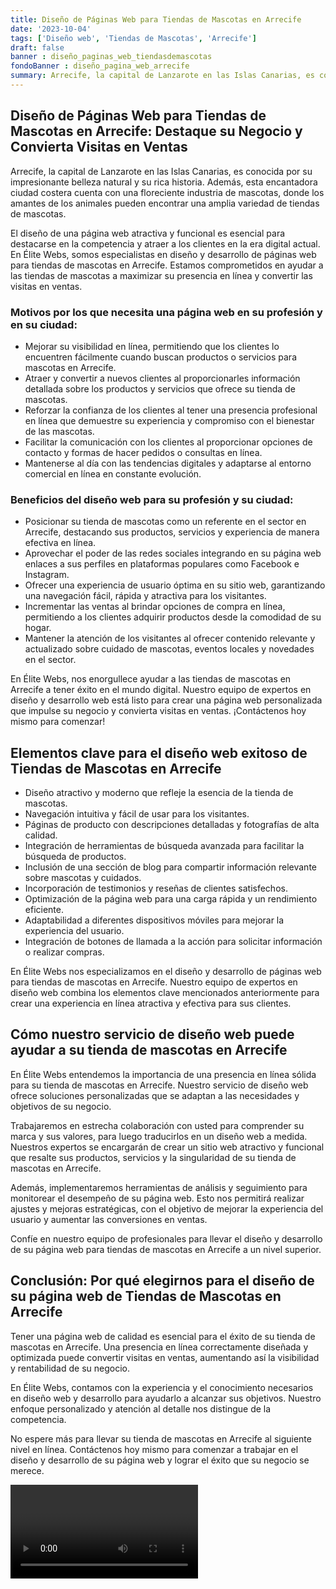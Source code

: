 ```yaml
---
title: Diseño de Páginas Web para Tiendas de Mascotas en Arrecife
date: '2023-10-04'
tags: ['Diseño web', 'Tiendas de Mascotas', 'Arrecife']
draft: false
banner : diseño_paginas_web_tiendasdemascotas
fondoBanner : diseño_pagina_web_arrecife
summary: Arrecife, la capital de Lanzarote en las Islas Canarias, es conocida por su impresionante belleza natural y su rica historia. Además, esta encantadora ciudad costera cuenta con una floreciente industria de mascotas, donde los amantes de los animales pueden encontrar una amplia variedad de tiendas de mascotas. 
---
```


## Diseño de Páginas Web para Tiendas de Mascotas en Arrecife: Destaque su Negocio y Convierta Visitas en Ventas 

Arrecife, la capital de Lanzarote en las Islas Canarias, es conocida por su impresionante belleza natural y su rica historia. Además, esta encantadora ciudad costera cuenta con una floreciente industria de mascotas, donde los amantes de los animales pueden encontrar una amplia variedad de tiendas de mascotas. 

El diseño de una página web atractiva y funcional es esencial para destacarse en la competencia y atraer a los clientes en la era digital actual. En Élite Webs, somos especialistas en diseño y desarrollo de páginas web para tiendas de mascotas en Arrecife. Estamos comprometidos en ayudar a las tiendas de mascotas a maximizar su presencia en línea y convertir las visitas en ventas. 

### Motivos por los que necesita una página web en su profesión y en su ciudad: 

- Mejorar su visibilidad en línea, permitiendo que los clientes lo encuentren fácilmente cuando buscan productos o servicios para mascotas en Arrecife. 
- Atraer y convertir a nuevos clientes al proporcionarles información detallada sobre los productos y servicios que ofrece su tienda de mascotas. 
- Reforzar la confianza de los clientes al tener una presencia profesional en línea que demuestre su experiencia y compromiso con el bienestar de las mascotas. 
- Facilitar la comunicación con los clientes al proporcionar opciones de contacto y formas de hacer pedidos o consultas en línea. 
- Mantenerse al día con las tendencias digitales y adaptarse al entorno comercial en línea en constante evolución. 

### Beneficios del diseño web para su profesión y su ciudad: 

- Posicionar su tienda de mascotas como un referente en el sector en Arrecife, destacando sus productos, servicios y experiencia de manera efectiva en línea. 
- Aprovechar el poder de las redes sociales integrando en su página web enlaces a sus perfiles en plataformas populares como Facebook e Instagram. 
- Ofrecer una experiencia de usuario óptima en su sitio web, garantizando una navegación fácil, rápida y atractiva para los visitantes. 
- Incrementar las ventas al brindar opciones de compra en línea, permitiendo a los clientes adquirir productos desde la comodidad de su hogar. 
- Mantener la atención de los visitantes al ofrecer contenido relevante y actualizado sobre cuidado de mascotas, eventos locales y novedades en el sector. 

En Élite Webs, nos enorgullece ayudar a las tiendas de mascotas en Arrecife a tener éxito en el mundo digital. Nuestro equipo de expertos en diseño y desarrollo web está listo para crear una página web personalizada que impulse su negocio y convierta visitas en ventas. ¡Contáctenos hoy mismo para comenzar!

<GifSeo />

<Cta />

## Elementos clave para el diseño web exitoso de Tiendas de Mascotas en Arrecife

- Diseño atractivo y moderno que refleje la esencia de la tienda de mascotas.
- Navegación intuitiva y fácil de usar para los visitantes.
- Páginas de producto con descripciones detalladas y fotografías de alta calidad.
- Integración de herramientas de búsqueda avanzada para facilitar la búsqueda de productos.
- Inclusión de una sección de blog para compartir información relevante sobre mascotas y cuidados.
- Incorporación de testimonios y reseñas de clientes satisfechos.
- Optimización de la página web para una carga rápida y un rendimiento eficiente.
- Adaptabilidad a diferentes dispositivos móviles para mejorar la experiencia del usuario.
- Integración de botones de llamada a la acción para solicitar información o realizar compras.

En Élite Webs nos especializamos en el diseño y desarrollo de páginas web para tiendas de mascotas en Arrecife. Nuestro equipo de expertos en diseño web combina los elementos clave mencionados anteriormente para crear una experiencia en línea atractiva y efectiva para sus clientes.

## Cómo nuestro servicio de diseño web puede ayudar a su tienda de mascotas en Arrecife

En Élite Webs entendemos la importancia de una presencia en línea sólida para su tienda de mascotas en Arrecife. Nuestro servicio de diseño web ofrece soluciones personalizadas que se adaptan a las necesidades y objetivos de su negocio.

Trabajaremos en estrecha colaboración con usted para comprender su marca y sus valores, para luego traducirlos en un diseño web a medida. Nuestros expertos se encargarán de crear un sitio web atractivo y funcional que resalte sus productos, servicios y la singularidad de su tienda de mascotas en Arrecife.

Además, implementaremos herramientas de análisis y seguimiento para monitorear el desempeño de su página web. Esto nos permitirá realizar ajustes y mejoras estratégicas, con el objetivo de mejorar la experiencia del usuario y aumentar las conversiones en ventas.

Confíe en nuestro equipo de profesionales para llevar el diseño y desarrollo de su página web para tiendas de mascotas en Arrecife a un nivel superior.

## Conclusión: Por qué elegirnos para el diseño de su página web de Tiendas de Mascotas en Arrecife

Tener una página web de calidad es esencial para el éxito de su tienda de mascotas en Arrecife. Una presencia en línea correctamente diseñada y optimizada puede convertir visitas en ventas, aumentando así la visibilidad y rentabilidad de su negocio.

En Élite Webs, contamos con la experiencia y el conocimiento necesarios en diseño web y desarrollo para ayudarlo a alcanzar sus objetivos. Nuestro enfoque personalizado y atención al detalle nos distingue de la competencia.

No espere más para llevar su tienda de mascotas en Arrecife al siguiente nivel en línea. Contáctenos hoy mismo para comenzar a trabajar en el diseño y desarrollo de su página web y lograr el éxito que su negocio se merece.

<Video />

<CtaBot job='Tiendas de Mascotas' city='Arrecife'/>

<Gmaps query='Arrecife+españa+maps' />